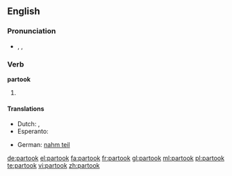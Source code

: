 ==English==

===Pronunciation===
* {{enPR|pär-to͝ok'}}, {{IPA|/pɑɻˈtuk/}}, {{X-SAMPA|/pa:'tuk/}}

===Verb===
'''partook'''

# {{simple past of|partake}}

====Translations====
{{trans-top|simple past of partake}}
* Dutch: {{t+|nl|nam deel}}, {{t-|nl|namen deel}}
* Esperanto: {{t-|eo|partoprenis|xs=Esperanto}}
{{trans-mid}}
* German: [[nahm teil]]
{{trans-bottom}}

[[de:partook]]
[[el:partook]]
[[fa:partook]]
[[fr:partook]]
[[gl:partook]]
[[ml:partook]]
[[pl:partook]]
[[te:partook]]
[[vi:partook]]
[[zh:partook]]